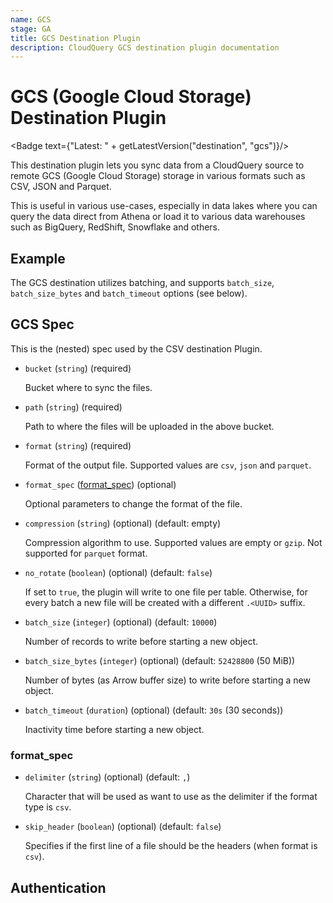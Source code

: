 ```yaml
---
name: GCS
stage: GA
title: GCS Destination Plugin
description: CloudQuery GCS destination plugin documentation
---
```

# GCS (Google Cloud Storage) Destination Plugin


<Badge text={"Latest: " + getLatestVersion("destination", "gcs")}/>

This destination plugin lets you sync data from a CloudQuery source to remote GCS (Google Cloud Storage) storage in various formats such as CSV, JSON and Parquet.

This is useful in various use-cases, especially in data lakes where you can query the data direct from Athena or load it to various data warehouses such as BigQuery, RedShift, Snowflake and others.

## Example

<Configuration />

The GCS destination utilizes batching, and supports `batch_size`, `batch_size_bytes` and `batch_timeout` options (see below).

## GCS Spec

This is the (nested) spec used by the CSV destination Plugin.

- `bucket` (`string`) (required)

  Bucket where to sync the files.

- `path` (`string`) (required)

  Path to where the files will be uploaded in the above bucket.

- `format` (`string`) (required)

  Format of the output file. Supported values are `csv`, `json` and `parquet`.

- `format_spec` ([format_spec](#format_spec)) (optional)

  Optional parameters to change the format of the file.

- `compression` (`string`) (optional) (default: empty)

  Compression algorithm to use. Supported values are empty or `gzip`. Not supported for `parquet` format.

- `no_rotate` (`boolean`) (optional) (default: `false`)

  If set to `true`, the plugin will write to one file per table.
  Otherwise, for every batch a new file will be created with a different `.<UUID>` suffix.

- `batch_size` (`integer`) (optional) (default: `10000`)

  Number of records to write before starting a new object.

- `batch_size_bytes` (`integer`) (optional) (default: `52428800` (50 MiB))

  Number of bytes (as Arrow buffer size) to write before starting a new object.

- `batch_timeout` (`duration`) (optional) (default: `30s` (30 seconds))

  Inactivity time before starting a new object.

### format_spec

- `delimiter` (`string`) (optional) (default: `,`)

  Character that will be used as want to use as the delimiter if the format type is `csv`.

- `skip_header` (`boolean`) (optional) (default: `false`)

  Specifies if the first line of a file should be the headers (when format is `csv`).

## Authentication

<Authentication />